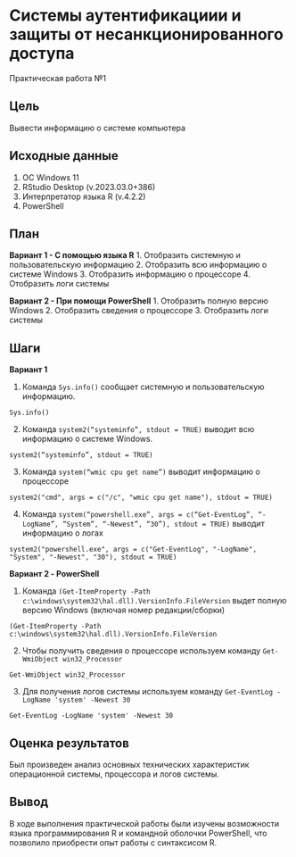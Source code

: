 # Системы аутентификациии и защиты от несанкционированного доступа

Практическая работа №1

## Цель

Вывести информацию о системе компьютера

## Исходные данные

1. ОС Windows 11
2. RStudio Desktop (v.2023.03.0+386)
3. Интерпретатор языка R (v.4.2.2)
4. PowerShell 

## План

**Вариант 1 - С помощью языка R**
1. Отобразить системную и пользовательскую информацию
2. Отобразить всю информацию о системе Windows
3. Отобразить информацию о процессоре
4. Отобразить логи системы

**Вариант 2 - При помощи PowerShell**
1. Отобразить полную версию Windows
2. Отобразить сведения о процессоре
3. Отобразить логи системы

## Шаги

**Вариант 1**

1. Команда `Sys.info()` cообщает системную и пользовательскую информацию.

```
Sys.info()
```

2. Команда `system2(“systeminfo”, stdout = TRUE)` выводит всю информацию о системе Windows.

```
system2(“systeminfo”, stdout = TRUE)
```

3.  Команда `system(“wmic cpu get name”)` выводит информацию о процессоре

```
system2("cmd", args = c("/c", "wmic cpu get name"), stdout = TRUE)
```

4. Команда `system(“powershell.exe”, args = c(“Get-EventLog”, “-LogName”, “System”, “-Newest”, “30”), stdout = TRUE)` выводит информацию о логах

```
system2("powershell.exe", args = c("Get-EventLog", "-LogName", "System", "-Newest", "30"), stdout = TRUE)
```

**Вариант 2 - PowerShell**

1. Команда `(Get-ItemProperty -Path c:\windows\system32\hal.dll).VersionInfo.FileVersion` выдет полную версию Windows (включая номер редакции/сборки)

```
(Get-ItemProperty -Path c:\windows\system32\hal.dll).VersionInfo.FileVersion
```

2. Чтобы получить сведения о процессоре используем команду `Get-WmiObject win32_Processor`

```
Get-WmiObject win32_Processor
```

3. Для получения логов системы используем команду `Get-EventLog -LogName 'system' -Newest 30`

```
Get-EventLog -LogName 'system' -Newest 30
```

## Оценка результатов
Был произведен анализ основных технических характеристик операционной системы, процессора и логов системы.
 
## Вывод
В ходе выполнения практической работы были изучены возможности языка программирования R и командной оболочки PowerShell, что позволило приобрести опыт работы с синтаксисом R.
